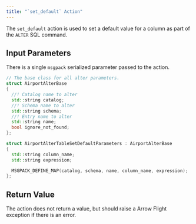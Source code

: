 ```yaml
---
title: "`set_default` Action"
---
```


The `set_default` action is used to set a default value for a column as part of the `ALTER` SQL command.

## Input Parameters

There is a single `msgpack` serialized parameter passed to the action.

```c++
// The base class for all alter parameters.
struct AirportAlterBase
{
  //! Catalog name to alter
  std::string catalog;
  //! Schema name to alter
  std::string schema;
  //! Entry name to alter
  std::string name;
  bool ignore_not_found;
};

struct AirportAlterTableSetDefaultParameters : AirportAlterBase
{
  std::string column_name;
  std::string expression;

  MSGPACK_DEFINE_MAP(catalog, schema, name, column_name, expression);
};

```

## Return Value

The action does not return a value, but should raise a Arrow Flight exception if there is an error.


